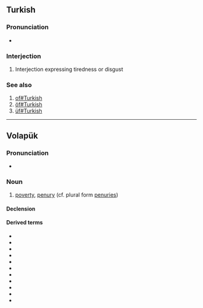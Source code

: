 {{also|pof|poef|POF}}
==Turkish==

===Pronunciation===
* {{IPA|tr|pœf}}

===Interjection===
{{tr-interjection}}

# Interjection expressing tiredness or disgust

===See also===
# [[of#Turkish]]
# [[öf#Turkish]]
# [[üf#Turkish]]

----

==Volapük==

===Pronunciation===
* {{IPA|vo|[pøf]}}

===Noun===
{{vo-noun}}

# [[poverty]], [[penury]] (cf. plural form [[penuries]])

====Declension====
{{vo-decl-noun}}

====Derived terms====
* {{l|vo|papöfam}}
* {{l|vo|papöfön}}
* {{l|vo|pöfäd}}
* {{l|vo|pöfädik}}
* {{l|vo|pöfik}}
* {{l|vo|pöfikam}}
* {{l|vo|pöfikan}}
* {{l|vo|pöfikön}}
* {{l|vo|pöfilan}}
* {{l|vo|pöfön}}
* {{l|vo|pöfükön}}